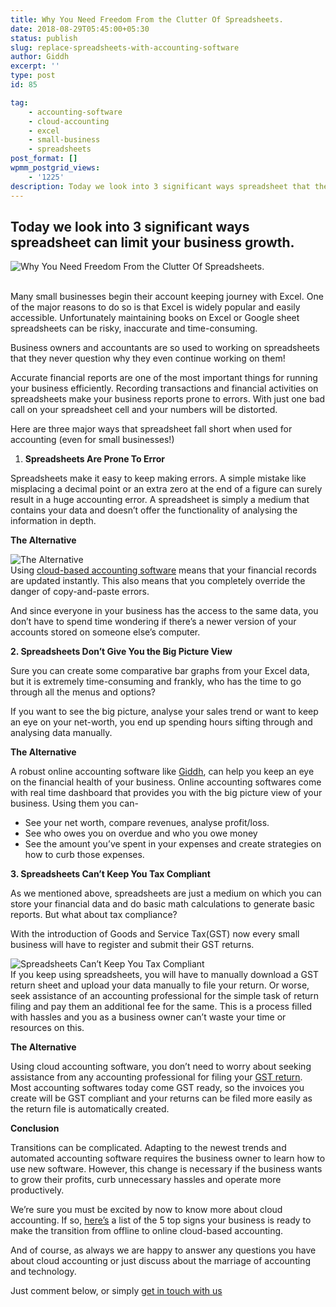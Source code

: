 ```yaml
---
title: Why You Need Freedom From the Clutter Of Spreadsheets.
date: 2018-08-29T05:45:00+05:30
status: publish
slug: replace-spreadsheets-with-accounting-software
author: Giddh
excerpt: ''
type: post
id: 85

tag:
    - accounting-software
    - cloud-accounting
    - excel
    - small-business
    - spreadsheets
post_format: []
wpmm_postgrid_views:
    - '1225'
description: Today we look into 3 significant ways spreadsheet that they never question why they even continue working on them!
---
```

 Today we look into 3 significant ways spreadsheet can limit your business growth. 
-----------------------------------------------------------------------------------

<img class="wp-block-image size-large" src = "../../img/blog/1_AT0tumhju0dFqrVfwr0SGA.webp" alt="Why You Need Freedom From the Clutter Of Spreadsheets." />

<br />Many small businesses begin their account keeping journey with Excel. One of the major reasons to do so is that Excel is widely popular and easily accessible. Unfortunately maintaining books on Excel or Google sheet spreadsheets can be risky, inaccurate and time-consuming.

Business owners and accountants are so used to working on spreadsheets that they never question why they even continue working on them!

Accurate financial reports are one of the most important things for running your business efficiently. Recording transactions and financial activities on spreadsheets make your business reports prone to errors. With just one bad call on your spreadsheet cell and your numbers will be distorted.

Here are three major ways that spreadsheet fall short when used for accounting (even for small businesses!)

1. **Spreadsheets Are Prone To Error**

Spreadsheets make it easy to keep making errors. A simple mistake like misplacing a decimal point or an extra zero at the end of a figure can surely result in a huge accounting error. A spreadsheet is simply a medium that contains your data and doesn’t offer the functionality of analysing the information in depth.

**The Alternative**

<img class="wp-block-image size-large" src = "../../img/blog/1_BQg4C3pqp_4WCcXAeB3IFg.webp" alt="The Alternative" /><br />
Using [cloud-based accounting software](https://giddh.com) means that your financial records are updated instantly. This also means that you completely override the danger of copy-and-paste errors.

And since everyone in your business has the access to the same data, you don’t have to spend time wondering if there’s a newer version of your accounts stored on someone else’s computer.

**2. Spreadsheets Don’t Give You the Big Picture View**

Sure you can create some comparative bar graphs from your Excel data, but it is extremely time-consuming and frankly, who has the time to go through all the menus and options?

If you want to see the big picture, analyse your sales trend or want to keep an eye on your net-worth, you end up spending hours sifting through and analysing data manually.

**The Alternative**

A robust online accounting software like [Giddh](https://giddh.com), can help you keep an eye on the financial health of your business. Online accounting softwares come with real time dashboard that provides you with the big picture view of your business. Using them you can-

- See your net worth, compare revenues, analyse profit/loss.
- See who owes you on overdue and who you owe money
- See the amount you’ve spent in your expenses and create strategies on how to curb those expenses.

**3. Spreadsheets Can’t Keep You Tax Compliant**

As we mentioned above, spreadsheets are just a medium on which you can store your financial data and do basic math calculations to generate basic reports. But what about tax compliance?

With the introduction of Goods and Service Tax(GST) now every small business will have to register and submit their GST returns.

<img class="wp-block-image size-large" src = "../../img/blog/1_ESYalm1E2PRsmSyb7GcaJQ.webp" alt="Spreadsheets Can’t Keep You Tax Compliant" /> <br />
If you keep using spreadsheets, you will have to manually download a GST return sheet and upload your data manually to file your return. Or worse, seek assistance of an accounting professional for the simple task of return filing and pay them an additional fee for the same. This is a process filled with hassles and you as a business owner can’t waste your time or resources on this.

**The Alternative**

Using cloud accounting software, you don’t need to worry about seeking assistance from any accounting professional for filing your [GST return](https://giddh.com/gst). Most accounting softwares today come GST ready, so the invoices you create will be GST compliant and your returns can be filed more easily as the return file is automatically created.

**Conclusion**

Transitions can be complicated. Adapting to the newest trends and automated accounting software requires the business owner to learn how to use new software. However, this change is necessary if the business wants to grow their profits, curb unnecessary hassles and operate more productively.

We’re sure you must be excited by now to know more about cloud accounting. If so, [here’s](https://giddh.com/blog/signs-your-business-is-ready-for-cloud-accounting) a list of the 5 top signs your business is ready to make the transition from offline to online cloud-based accounting.

And of course, as always we are happy to answer any questions you have about cloud accounting or just discuss about the marriage of accounting and technology.

Just comment below, or simply [get in touch with us](https://giddh.com)
